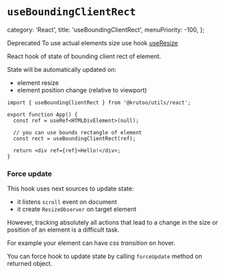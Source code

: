 
# `useBoundingClientRect`

  category: 'React',
  title: 'useBoundingClientRect',
  menuPriority: -100,
};

<Callout level='danger'>
  <Callout.Heading>Deprecated</Callout.Heading>
  <Callout.Main>
    To use actual elements size use hook <a href='./?path=/react/use-resize'>useResize</a>
  </Callout.Main>
</Callout>

React hook of state of bounding client rect of element.

State will be automatically updated on:

- element resize
- element position change (relative to viewport)

```tsx
import { useBoundingClientRect } from '@krutoo/utils/react';

export function App() {
  const ref = useRef<HTMLDivElement>(null);

  // you can use bounds rectangle of element
  const rect = useBoundingClientRect(ref);

  return <div ref={ref}>Hello!</div>;
}
```

### Force update

This hook uses next sources to update state:

- it listens `scroll` event on document
- it create `ResizeObserver` on target element

However, tracking absolutely all actions that lead to a change in the size or position
of an element is a difficult task.

For example your element can have _css transition_ on hover.

You can force hook to update state by calling `forceUpdate` method on returned object.
